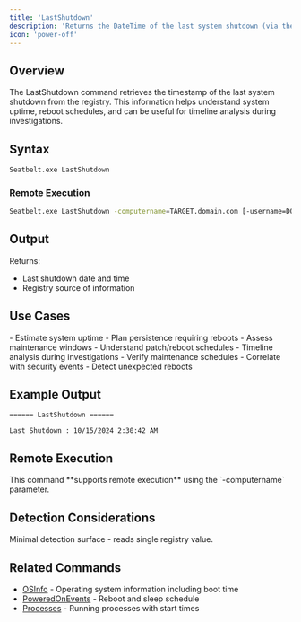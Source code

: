 ```yaml
---
title: 'LastShutdown'
description: 'Returns the DateTime of the last system shutdown (via the registry)'
icon: 'power-off'
---
```


## Overview

The LastShutdown command retrieves the timestamp of the last system shutdown from the registry. This information helps understand system uptime, reboot schedules, and can be useful for timeline analysis during investigations.

## Syntax

```bash
Seatbelt.exe LastShutdown
```

### Remote Execution
```bash
Seatbelt.exe LastShutdown -computername=TARGET.domain.com [-username=DOMAIN\user -password=pass]
```

## Output

Returns:
- Last shutdown date and time
- Registry source of information

## Use Cases

<Tabs>
  <Tab title="Red Team">
    - Estimate system uptime
    - Plan persistence requiring reboots
    - Assess maintenance windows
    - Understand patch/reboot schedules
  </Tab>
  <Tab title="Blue Team">
    - Timeline analysis during investigations
    - Verify maintenance schedules
    - Correlate with security events
    - Detect unexpected reboots
  </Tab>
</Tabs>

## Example Output

```
====== LastShutdown ======

Last Shutdown : 10/15/2024 2:30:42 AM
```

## Remote Execution

<Check>
This command **supports remote execution** using the `-computername` parameter.
</Check>

## Detection Considerations

<Info>
Minimal detection surface - reads single registry value.
</Info>

## Related Commands

- [OSInfo](/commands/osinfo) - Operating system information including boot time
- [PoweredOnEvents](/commands/poweredoneevents) - Reboot and sleep schedule
- [Processes](/commands/processes) - Running processes with start times
